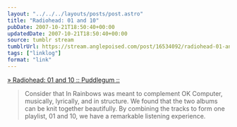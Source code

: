 ```yaml
---
layout: "../../../layouts/posts/post.astro"
title: "Radiohead: 01 and 10"
pubDate: 2007-10-21T18:50:40+00:00
updatedDate: 2007-10-21T18:50:40+00:00
source: tumblr stream
tumblrUrl: https://stream.anglepoised.com/post/16534092/radiohead-01-and-10-puddlegum
tags: ["linklog"]
format: "link"
---
```


[» Radiohead: 01 and 10 :: Puddlegum ::][1]

> Consider that In Rainbows was meant to complement OK Computer, musically, lyrically, and in structure. We found that the two albums can be knit together beautifully. By combining the tracks to form one playlist, 01 and 10, we have a remarkable listening experience.

[1]: http://puddlegum.net/radiohead-01-and-10/
